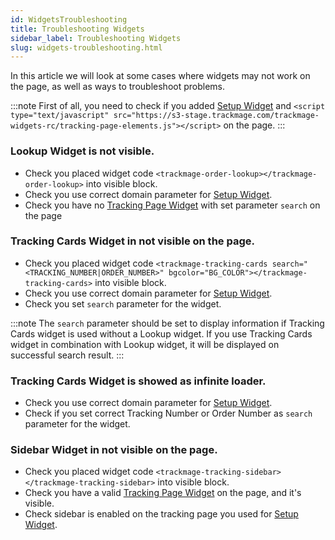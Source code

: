 ```yaml
---
id: WidgetsTroubleshooting
title: Troubleshooting Widgets
sidebar_label: Troubleshooting Widgets
slug: widgets-troubleshooting.html
---
```


<p>In this article we will look at some cases where widgets may not work on the page, as well as ways to troubleshoot problems.</p>

:::note
First of all, you need to check if you added [Setup Widget](https://docs.trackmage.com/docs/tracking-widgets.html#setup-widget) and `<script type="text/javascript" src="https://s3-stage.trackmage.com/trackmage-widgets-rc/tracking-page-elements.js"></script>` on the page.
:::

### Lookup Widget is not visible.

- Check you placed widget code `<trackmage-order-lookup></trackmage-order-lookup>` into visible block.
- Check you use correct domain parameter for [Setup Widget](https://docs.trackmage.com/docs/tracking-widgets.html#setup-widget).
- Check you have no [Tracking Page Widget](https://docs.trackmage.com/docs/tracking-widgets.html#tracking-cards-widget) with set parameter `search` on the page

### Tracking Cards Widget in not visible on the page.

- Check you placed widget code `<trackmage-tracking-cards search="<TRACKING_NUMBER|ORDER_NUMBER>" bgcolor="BG_COLOR"></trackmage-tracking-cards>` into visible block.
- Check you use correct domain parameter for [Setup Widget](https://docs.trackmage.com/docs/tracking-widgets.html#setup-widget).
- Check you set `search` parameter for the widget.

:::note
The `search` parameter should be set to display information if Tracking Cards widget is used without a Lookup widget.
If you use Tracking Cards widget in combination with Lookup widget, it will be displayed on successful search result.
:::

### Tracking Cards Widget is showed as infinite loader.

- Check you use correct domain parameter for [Setup Widget](https://docs.trackmage.com/docs/tracking-widgets.html#setup-widget).
- Check if you set correct Tracking Number or Order Number as `search` parameter for the widget.

### Sidebar Widget in not visible on the page.

- Check you placed widget code `<trackmage-tracking-sidebar></trackmage-tracking-sidebar>` into visible block.
- Check you have a valid [Tracking Page Widget](https://docs.trackmage.com/docs/tracking-widgets.html#tracking-cards-widget) on the page, and it's visible.
- Check sidebar is enabled on the tracking page you used for [Setup Widget](https://docs.trackmage.com/docs/tracking-widgets.html#setup-widget).




